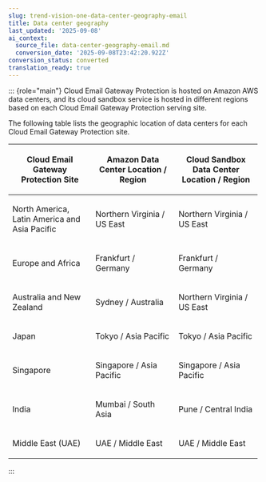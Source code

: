 ```yaml
---
slug: trend-vision-one-data-center-geography-email
title: Data center geography
last_updated: '2025-09-08'
ai_context:
  source_file: data-center-geography-email.md
  conversion_date: '2025-09-08T23:42:20.922Z'
conversion_status: converted
translation_ready: true
---
```


::: {role="main"}
Cloud Email Gateway Protection is hosted on Amazon AWS data centers, and its cloud sandbox service is hosted in different regions based on each Cloud Email Gateway Protection serving site.

The following table lists the geographic location of data centers for each Cloud Email Gateway Protection site.

<table style="width:99%;">
<colgroup>
<col style="width: 33%" />
<col style="width: 33%" />
<col style="width: 33%" />
</colgroup>
<thead>
<tr>
<th><p>Cloud Email Gateway Protection Site</p></th>
<th><p>Amazon Data Center Location / Region</p></th>
<th><p>Cloud Sandbox Data Center Location / Region</p></th>
</tr>
</thead>
<tbody>
<tr>
<td><p>North America, Latin America and Asia Pacific</p></td>
<td><p>Northern Virginia / US East</p></td>
<td><p>Northern Virginia / US East</p></td>
</tr>
<tr>
<td><p>Europe and Africa</p></td>
<td><p>Frankfurt / Germany</p></td>
<td><p>Frankfurt / Germany</p></td>
</tr>
<tr>
<td><p>Australia and New Zealand</p></td>
<td><p>Sydney / Australia</p></td>
<td><p>Northern Virginia / US East</p></td>
</tr>
<tr>
<td><p>Japan</p></td>
<td><p>Tokyo / Asia Pacific</p></td>
<td><p>Tokyo / Asia Pacific</p></td>
</tr>
<tr>
<td><p>Singapore</p></td>
<td><p>Singapore / Asia Pacific</p></td>
<td><p>Singapore / Asia Pacific</p></td>
</tr>
<tr>
<td><p>India</p></td>
<td><p>Mumbai / South Asia</p></td>
<td><p>Pune / Central India</p></td>
</tr>
<tr>
<td><p>Middle East (UAE)</p></td>
<td><p>UAE / Middle East</p></td>
<td><p>UAE / Middle East</p></td>
</tr>
</tbody>
</table>
:::
